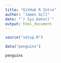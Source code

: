 ```yaml
---
title: "GitHub R Intro"
author: "James Gill"
date: "`r Sys.Date()`"
output: html_document
---
```


```r
source("setup.R")
```

```r
data("penguins")

penguins
```
